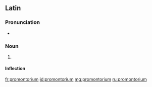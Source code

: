 ==Latin==

===Pronunciation===
* {{la-pronunc|prōmontorium}}

===Noun===
{{la-noun|prōmontorium|prōmontorii|prōmontoriī|n|second}}

# {{alternative form of|promunturium|prōmunturium|lang=la}}

====Inflection====
{{la-decl-2nd-N|prōmontori}}

[[fr:promontorium]]
[[id:promontorium]]
[[mg:promontorium]]
[[ru:promontorium]]
